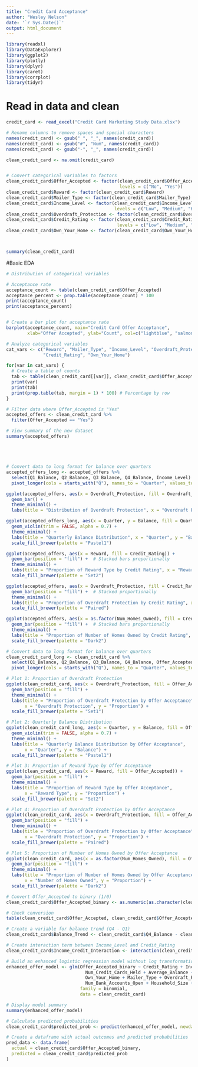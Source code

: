 ```yaml
---
title: "Credit Card Acceptance"
author: "Wesley Nelson"
date: '`r Sys.Date()`'
output: html_document
---
```


```r
library(readxl)
library(DataExplorer)
library(ggplot2)
library(plotly)
library(dplyr)
library(caret)
library(corrplot)
library(tidyr)
```

# Read in data and clean

```r


credit_card <- read_excel("Credit Card Marketing Study Data.xlsx")

# Rename columns to remove spaces and special characters
names(credit_card) <- gsub(" ", "_", names(credit_card))
names(credit_card) <- gsub("#", "Num", names(credit_card))
names(credit_card) <- gsub("-", "_", names(credit_card))

clean_credit_card <- na.omit(credit_card)


# Convert categorical variables to factors
clean_credit_card$Offer_Accepted <- factor(clean_credit_card$Offer_Accepted, 
                                           levels = c("No", "Yes"))
clean_credit_card$Reward <- factor(clean_credit_card$Reward)
clean_credit_card$Mailer_Type <- factor(clean_credit_card$Mailer_Type)
clean_credit_card$Income_Level <- factor(clean_credit_card$Income_Level, 
                                         levels = c("Low", "Medium", "High"))
clean_credit_card$Overdraft_Protection <- factor(clean_credit_card$Overdraft_Protection)
clean_credit_card$Credit_Rating <- factor(clean_credit_card$Credit_Rating, 
                                          levels = c("Low", "Medium", "High"))
clean_credit_card$Own_Your_Home <- factor(clean_credit_card$Own_Your_Home)



summary(clean_credit_card)

```

#Basic EDA

```r

# Distribution of categorical variables

# Acceptance rate
acceptance_count <- table(clean_credit_card$Offer_Accepted)
acceptance_percent <- prop.table(acceptance_count) * 100
print(acceptance_count)
print(acceptance_percent)


# Create a bar plot for acceptance rate
barplot(acceptance_count, main="Credit Card Offer Acceptance", 
        xlab="Offer Accepted", ylab="Count", col=c("lightblue", "salmon"))

# Analyze categorical variables
cat_vars <- c("Reward", "Mailer_Type", "Income_Level", "Overdraft_Protection", 
              "Credit_Rating", "Own_Your_Home")

for(var in cat_vars) {
  # Create a table of counts
  tab <- table(clean_credit_card[[var]], clean_credit_card$Offer_Accepted)
  print(var)
  print(tab)
  print(prop.table(tab, margin = 1) * 100) # Percentage by row
}

# Filter data where Offer_Accepted is "Yes"
accepted_offers <- clean_credit_card %>%
  filter(Offer_Accepted == "Yes")

# View summary of the new dataset
summary(accepted_offers)




```

# 

```r

# Convert data to long format for balance over quarters
accepted_offers_long <- accepted_offers %>%
  select(Q1_Balance, Q2_Balance, Q3_Balance, Q4_Balance, Income_Level) %>%
  pivot_longer(cols = starts_with("Q"), names_to = "Quarter", values_to = "Balance")

ggplot(accepted_offers, aes(x = Overdraft_Protection, fill = Overdraft_Protection)) +
  geom_bar() +
  theme_minimal() +
  labs(title = "Distribution of Overdraft Protection", x = "Overdraft Protection", y = "Count")

ggplot(accepted_offers_long, aes(x = Quarter, y = Balance, fill = Quarter)) +
  geom_violin(trim = FALSE, alpha = 0.7) +
  theme_minimal() +
  labs(title = "Quarterly Balance Distribution", x = "Quarter", y = "Balance") +
  scale_fill_brewer(palette = "Pastel1")

ggplot(accepted_offers, aes(x = Reward, fill = Credit_Rating)) +
  geom_bar(position = "fill") +  # Stacked bars proportionally
  theme_minimal() +
  labs(title = "Proportion of Reward Type by Credit Rating", x = "Reward Type", y = "Proportion") +
  scale_fill_brewer(palette = "Set2")

ggplot(accepted_offers, aes(x = Overdraft_Protection, fill = Credit_Rating)) +
  geom_bar(position = "fill") +  # Stacked proportionally
  theme_minimal() +
  labs(title = "Proportion of Overdraft Protection by Credit Rating", x = "Overdraft Protection", y = "Proportion") +
  scale_fill_brewer(palette = "Paired")

ggplot(accepted_offers, aes(x = as.factor(Num_Homes_Owned), fill = Credit_Rating)) +
  geom_bar(position = "fill") +  # Stacked bars proportionally
  theme_minimal() +
  labs(title = "Proportion of Number of Homes Owned by Credit Rating", x = "Number of Homes Owned", y = "Proportion") +
  scale_fill_brewer(palette = "Dark2")


```



```r

# Convert data to long format for balance over quarters
clean_credit_card_long <- clean_credit_card %>%
  select(Q1_Balance, Q2_Balance, Q3_Balance, Q4_Balance, Offer_Accepted) %>%
  pivot_longer(cols = starts_with("Q"), names_to = "Quarter", values_to = "Balance")

# Plot 1: Proportion of Overdraft Protection
ggplot(clean_credit_card, aes(x = Overdraft_Protection, fill = Offer_Accepted)) +
  geom_bar(position = "fill") +
  theme_minimal() +
  labs(title = "Proportion of Overdraft Protection by Offer Acceptance", 
       x = "Overdraft Protection", y = "Proportion") +
  scale_fill_brewer(palette = "Set1")

# Plot 2: Quarterly Balance Distribution
ggplot(clean_credit_card_long, aes(x = Quarter, y = Balance, fill = Offer_Accepted)) +
  geom_violin(trim = FALSE, alpha = 0.7) +
  theme_minimal() +
  labs(title = "Quarterly Balance Distribution by Offer Acceptance", 
       x = "Quarter", y = "Balance") +
  scale_fill_brewer(palette = "Pastel1")

# Plot 3: Proportion of Reward Type by Offer Acceptance
ggplot(clean_credit_card, aes(x = Reward, fill = Offer_Accepted)) +
  geom_bar(position = "fill") +
  theme_minimal() +
  labs(title = "Proportion of Reward Type by Offer Acceptance", 
       x = "Reward Type", y = "Proportion") +
  scale_fill_brewer(palette = "Set2")

# Plot 4: Proportion of Overdraft Protection by Offer Acceptance
ggplot(clean_credit_card, aes(x = Overdraft_Protection, fill = Offer_Accepted)) +
  geom_bar(position = "fill") +
  theme_minimal() +
  labs(title = "Proportion of Overdraft Protection by Offer Acceptance", 
       x = "Overdraft Protection", y = "Proportion") +
  scale_fill_brewer(palette = "Paired")

# Plot 5: Proportion of Number of Homes Owned by Offer Acceptance
ggplot(clean_credit_card, aes(x = as.factor(Num_Homes_Owned), fill = Offer_Accepted)) +
  geom_bar(position = "fill") +
  theme_minimal() +
  labs(title = "Proportion of Number of Homes Owned by Offer Acceptance", 
       x = "Number of Homes Owned", y = "Proportion") +
  scale_fill_brewer(palette = "Dark2")


```




```r

# Convert Offer_Accepted to binary (1/0)
clean_credit_card$Offer_Accepted_binary <- as.numeric(as.character(clean_credit_card$Offer_Accepted) == "Yes")

# Check conversion
table(clean_credit_card$Offer_Accepted, clean_credit_card$Offer_Accepted_binary)

# Create a variable for balance trend (Q4 - Q1)
clean_credit_card$Balance_Trend <- clean_credit_card$Q4_Balance - clean_credit_card$Q1_Balance

# Create interaction term between Income_Level and Credit_Rating
clean_credit_card$Income_Credit_Interaction <- interaction(clean_credit_card$Income_Level, clean_credit_card$Credit_Rating)

# Build an enhanced logistic regression model without log transformation
enhanced_offer_model <- glm(Offer_Accepted_binary ~ Credit_Rating + Income_Level + Reward + 
                              Num_Credit_Cards_Held + Average_Balance + Balance_Trend + 
                              Own_Your_Home + Mailer_Type + Overdraft_Protection + 
                              Num_Bank_Accounts_Open + Household_Size + Income_Credit_Interaction,
                            family = binomial, 
                            data = clean_credit_card)

# Display model summary
summary(enhanced_offer_model)

# Calculate predicted probabilities
clean_credit_card$predicted_prob <- predict(enhanced_offer_model, newdata = clean_credit_card, type = "response")

# Create a dataframe with actual outcomes and predicted probabilities
pred_data <- data.frame(
  actual = clean_credit_card$Offer_Accepted_binary,
  predicted = clean_credit_card$predicted_prob
)
```
